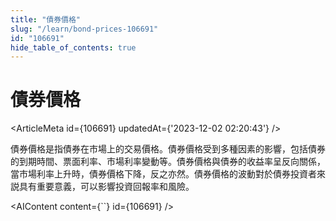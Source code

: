 ```yaml
---
title: "債券價格"
slug: "/learn/bond-prices-106691"
id: "106691"
hide_table_of_contents: true
---
```



# 債券價格

<ArticleMeta id={106691} updatedAt={'2023-12-02 02:20:43'} />
<div className='border-solid border-b border-t-0 my-4 border-[var(--ifm-color-gray-300)]' />

債券價格是指債券在市場上的交易價格。債券價格受到多種因素的影響，包括債券的到期時間、票面利率、市場利率變動等。債券價格與債券的收益率呈反向關係，當市場利率上升時，債券價格下降，反之亦然。債券價格的波動對於債券投資者來説具有重要意義，可以影響投資回報率和風險。

<AIContent content={``} id={106691} />
